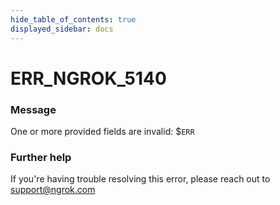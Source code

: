 ```yaml
---
hide_table_of_contents: true
displayed_sidebar: docs
---
```



# ERR_NGROK_5140

### Message

One or more provided fields are invalid: $`ERR`

<ErrorDetails error="err_ngrok_5140" />

### Further help

If you're having trouble resolving this error, please reach out to [support@ngrok.com](mailto:support@ngrok.com?subject=Help%20with%20ERR_NGROK_5140)

